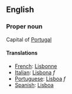 ==English==

===Proper noun===

Capital of [[Portugal]]

====Translations====

*[[French]]: [[Lisbonne]]
*[[Italian]]: [[Lisbona]] ''f''
*[[Portuguese]]: [[Lisboa]] ''f''
*[[Spanish]]: [[Lisboa]]